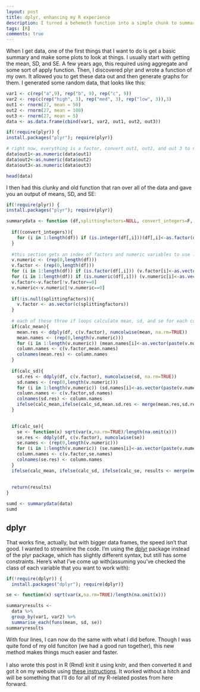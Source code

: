 ```yaml
---
layout: post
title: dplyr, enhancing my R experience
description: I turned a behemoth function into a simple chunk to summarize my data
tags: [R]
comments: true
---
```


When I get data, one of the first things that I want to do is get a basic summary and make some plots to look at things. I usually start with getting the mean, SD, and SE. A few years ago, this required using aggregate and some sort of apply function. Then, I discovered plyr and wrote a function of my own. It allowed you to get these data out and then generate graphs for them. I generated some random data, that looks like this: 

````r
var1 <- c(rep("a",9), rep("b", 9), rep("c", 9))
var2 <- rep(c(rep("high", 3), rep("med", 3), rep("low", 3)),3)
out1 <- rnorm(27, mean = 50)
out2 <- rnorm(27, mean = 100)
out3 <- rnorm(27, mean = 5)
data <- as.data.frame(cbind(var1, var2, out1, out2, out3))

if(!require(plyr)) { 
install.packages("plyr"); require(plyr)} 

# right now, everything is a factor, convert out1, out2, and out 3 to numeric values
data$out1<-as.numeric(data$out1)
data$out2<-as.numeric(data$out2)
data$out3<-as.numeric(data$out3)

head(data)
````


I then had this clunky and old function that ran over all of the data and gave you an output of means, SD, and SE:

````r
if(!require(plyr)) { 
install.packages("plyr"); require(plyr)} 

summarydata <- function (df,splittingfactors=NULL, convert_integers=F, calc_mean=T, calc_sd=T, calc_se=T){
  
  if((convert_integers)){
    for (i in 1:length(df)) if (is.integer(df[,i]))(df[,i]<-as.factor(df[,i]))
  }
  
  #this section gets an index of factors and numeric variables to use later
  v.numeric <- (rep(0,length(df)))
  v.factor <- (rep(0,length(df)))
  for (i in 1:length(df)) if (is.factor(df[,i])) (v.factor[i]<-as.vector((names(df[i]))))
  for (i in 1:length(df)) if (is.numeric(df[,i])) (v.numeric[i]<-as.vector((names(df[i]))))
  v.factor<-v.factor[!v.factor==0]
  v.numeric<-v.numeric[!v.numeric==0]
  
  if(!is.null(splittingfactors)){
    v.factor <- as.vector(c(splittingfactors))
  }
  
  # each of these three if loops calculate mean, sd, and se for each column (numcolwise) and then combines into a results df
  if(calc_mean){
    mean.res <- ddply(df, c(v.factor), numcolwise(mean, na.rm=TRUE))
    mean.names <- (rep(0,length(v.numeric)))
    for (i in 1:length(v.numeric)) (mean.names[i]<-as.vector(paste(v.numeric[i],"mean",sep=".")))
    column.names <- c(v.factor,mean.names)
    colnames(mean.res) <- column.names
  }
  
  if(calc_sd){
    sd.res <- ddply(df, c(v.factor), numcolwise(sd, na.rm=TRUE))
    sd.names <- (rep(0,length(v.numeric)))
    for (i in 1:length(v.numeric)) (sd.names[i]<-as.vector(paste(v.numeric[i],"sd",sep=".")))
    column.names <- c(v.factor,sd.names)
    colnames(sd.res) <- column.names
    ifelse(calc_mean,ifelse(calc_sd,mean.sd.res <- merge(mean.res,sd.res), mean.sd.res<-mean.res),mean.sd.res<-sd.res)
  }

  
  if(calc_se){
    se <- function(x) sqrt(var(x,na.rm=TRUE)/length(na.omit(x)))
    se.res <- ddply(df, c(v.factor), numcolwise(se))
    se.names <- (rep(0,length(v.numeric)))
    for (i in 1:length(v.numeric)) (se.names[i]<-as.vector(paste(v.numeric[i],"se",sep=".")))
    column.names <- c(v.factor,se.names)
    colnames(se.res) <- column.names
  }
  ifelse(calc_mean, ifelse(calc_sd, ifelse(calc_se, results <- merge(mean.sd.res,se.res), results <- merge(mean.res, se.res)), ifelse(calc_se, results<- merge(mean.res,se.res), results <- mean.res)), ifelse(calc_sd, ifelse(calc_se, results <- merge(sd.res,se.res), results <- sd.res), results <- se.res))
              
  
  return(results)
}

sumd <- summarydata(data)
sumd
````

## dplyr

That works fine, actually, but with bigger data frames, the speed isn't that good. I wanted to streamline the code. I'm using the [dplyr](http://cran.rstudio.com/web/packages/dplyr/vignettes/introduction.html) package instead of the plyr package, which has slightly different syntax, but still has some constraints. Here's what I've come up with(assuming you've checked the class of each variable that you want to work with):

````r
if(!require(dplyr)) { 
  install.packages("dplyr"); require(dplyr)} 

se <- function(x) sqrt(var(x,na.rm=TRUE)/length(na.omit(x)))

summaryresults <-
  data %>% 
  group_by(var1, var2) %>%
  summarise_each(funs(mean, sd, se))
summaryresults
````

With four lines, I can now do the same with what I did before. Though I was quite fond of my old funciton (we had a good run together), this new method makes things much easier and faster.
<br><br>
I also wrote this post in R (Rmd) knit it using knitr, and then converted it and got it on my website using [these instructions](http://www.jonzelner.net/jekyll/knitr/r/2014/07/02/autogen-knitr/). It worked without a hitch and will be something that I'll do for all of my R-related postes from here forward.
